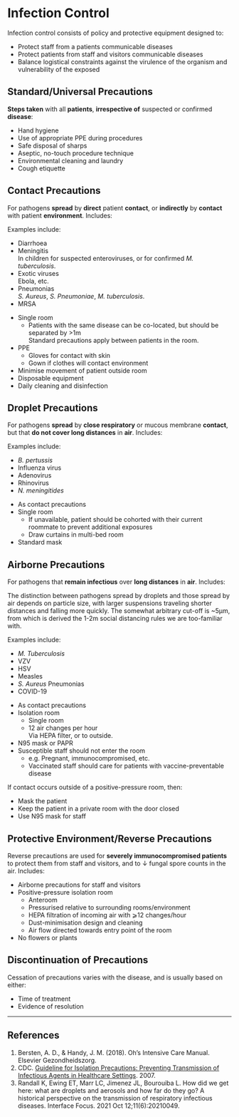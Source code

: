 # Infection Control

Infection control consists of policy and protective equipment designed to:

* Protect staff from a patients communicable diseases
* Protect patients from staff and visitors communicable diseases
* Balance logistical constraints against the virulence of the organism and vulnerability of the exposed


## Standard/Universal Precautions

**Steps taken** with all **patients**, **irrespective of** suspected or confirmed **disease**:

* Hand hygiene
* Use of appropriate PPE during procedures
* Safe disposal of sharps
* Aseptic, no-touch procedure technique
* Environmental cleaning and laundry
* Cough etiquette


## Contact Precautions

For pathogens **spread** by **direct** patient **contact**, or **indirectly** by **contact** with patient **environment**. Includes:

:::column-margin
Examples include:

* Diarrhoea
* Meningitis\
In children for suspected enteroviruses, or for confirmed *M. tuberculosis*.
* Exotic viruses\
Ebola, etc.
* Pneumonias\
*S. Aureus*, *S. Pneumoniae*, *M. tuberculosis*.
* MRSA
::: 

* Single room
	* Patients with the same disease can be co-located, but should be separated by >1m\
	Standard precautions apply between patients in the room.
* PPE
	* Gloves for contact with skin
	* Gown if clothes will contact environment
* Minimise movement of patient outside room
* Disposable equipment
* Daily cleaning and disinfection


## Droplet Precautions

For pathogens **spread** by **close respiratory** or mucous membrane **contact**, but that **do not cover long distances** in **air**. Includes: 

:::column-margin
Examples include:

* *B. pertussis*
* Influenza virus
* Adenovirus
* Rhinovirus
* *N. meningitides*
:::

* As contact precautions
* Single room
	* If unavailable, patient should be cohorted with their current roommate to prevent additional exposures
	* Draw curtains in multi-bed room
* Standard mask


## Airborne Precautions

For pathogens that **remain infectious** over **long distances** in **air**. Includes:

:::column-margin
The distinction between pathogens spread by droplets and those spread by air depends on particle size, with larger suspensions traveling shorter distances and falling more quickly. The somewhat arbitrary cut-off is ~5µm, from which is derived the 1-2m social distancing rules we are too-familiar with.
:::

:::column-margin
Examples include:

* *M. Tuberculosis*
* VZV
* HSV
* Measles
* *S. Aureus* Pneumonias
* COVID-19
:::

* As contact precautions
* Isolation room
	* Single room
	* 12 air changes per hour\
	Via HEPA filter, or to outside.
* N95 mask or PAPR
* Susceptible staff should not enter the room
	* e.g. Pregnant, immunocompromised, etc.
	* Vaccinated staff should care for patients with vaccine-preventable disease


If contact occurs outside of a positive-pressure room, then:

* Mask the patient
* Keep the patient in a private room with the door closed
* Use N95 mask for staff


## Protective Environment/Reverse Precautions

Reverse precautions are used for **severely immunocompromised patients** to protect them from staff and visitors, and to ↓ fungal spore counts in the air. Includes:

* Airborne precautions for staff and visitors
* Positive-pressure isolation room
	* Anteroom
	* Pressurised relative to surrounding rooms/environment
	* HEPA filtration of incoming air with ⩾12 changes/hour
	* Dust-minimisation design and cleaning
	* Air flow directed towards entry point of the room
* No flowers or plants



## Discontinuation of Precautions

Cessation of precautions varies with the disease, and is usually based on either:

* Time of treatment
* Evidence of resolution


---

## References

1. Bersten, A. D., & Handy, J. M. (2018). Oh’s Intensive Care Manual. Elsevier Gezondheidszorg.
2. CDC. [Guideline for Isolation Precautions: Preventing Transmission of Infectious Agents in Healthcare Settings](https://www.cdc.gov/infectioncontrol/guidelines/isolation/precautions.html). 2007.
3. Randall K, Ewing ET, Marr LC, Jimenez JL, Bourouiba L. How did we get here: what are droplets and aerosols and how far do they go? A historical perspective on the transmission of respiratory infectious diseases. Interface Focus. 2021 Oct 12;11(6):20210049. 
